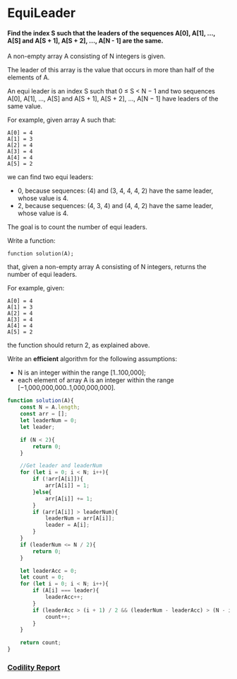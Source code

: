 # EquiLeader
#### Find the index S such that the leaders of the sequences A[0], A[1], ..., A[S] and A[S + 1], A[S + 2], ..., A[N - 1] are the same.

A non-empty array A consisting of N integers is given.

The leader of this array is the value that occurs in more than half of the elements of A.

An equi leader is an index S such that 0 ≤ S < N − 1 and two sequences A[0], A[1], ..., A[S] and A[S + 1], A[S + 2], ..., A[N − 1] have leaders of the same value.

For example, given array A such that:

    A[0] = 4
    A[1] = 3
    A[2] = 4
    A[3] = 4
    A[4] = 4
    A[5] = 2
we can find two equi leaders:

- 0, because sequences: (4) and (3, 4, 4, 4, 2) have the same leader, whose value is 4.
- 2, because sequences: (4, 3, 4) and (4, 4, 2) have the same leader, whose value is 4.

The goal is to count the number of equi leaders.

Write a function:

    function solution(A);

that, given a non-empty array A consisting of N integers, returns the number of equi leaders.

For example, given:

    A[0] = 4
    A[1] = 3
    A[2] = 4
    A[3] = 4
    A[4] = 4
    A[5] = 2
the function should return 2, as explained above.

Write an **efficient** algorithm for the following assumptions:

- N is an integer within the range [1..100,000];
- each element of array A is an integer within the range [−1,000,000,000..1,000,000,000].


```javascript
function solution(A){
    const N = A.length;
    const arr = [];
    let leaderNum = 0;
    let leader;

    if (N < 2){
        return 0;
    }

    //Get leader and leaderNum
    for (let i = 0; i < N; i++){
        if (!arr[A[i]]){
            arr[A[i]] = 1;
        }else{
            arr[A[i]] += 1;
        }
        if (arr[A[i]] > leaderNum){
            leaderNum = arr[A[i]];
            leader = A[i];
        }
    }
    if (leaderNum <= N / 2){
        return 0;
    }

    let leaderAcc = 0;
    let count = 0;
    for (let i = 0; i < N; i++){
        if (A[i] === leader){
            leaderAcc++;
        }
        if (leaderAcc > (i + 1) / 2 && (leaderNum - leaderAcc) > (N - i - 1)/2){
            count++;
        }
    } 

    return count;
}
```

### [Codility Report](https://app.codility.com/demo/results/trainingAHZPTS-6QR/)
